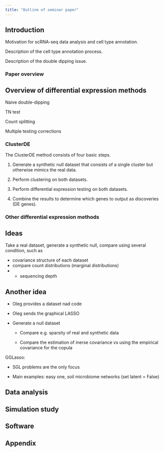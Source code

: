 ```yaml
---
title: "Outline of seminar paper"
---
```


## Introduction

Motivation for scRNA-seq data analysis and cell type annotation.

Description of the cell type annotation process.

Description of the double dipping issue.

### Paper overview

## Overview of differential expression methods

Naive double-dipping

TN test

Count splitting

Multiple testing corrections

### ClusterDE

The ClusterDE method consists of four basic steps.

1. Generate a synthetic null dataset that consists of a single cluster but otherwise mimics the real data.

2. Perform clustering on both datasets.

3. Perform differential expression testing on both datasets.

4. Combine the results to determine which genes to output as discoveries (DE genes).

### Other differential expression methods

## Ideas

Take a real dataset, generate a synthetic null, compare using several condition, such as

- covariance structure of each dataset
- compare count distributions (marginal distributions)
- * sequencing depth

## Another idea

- Oleg provides a dataset nad code

- Oleg sends the graphical LASSO

- Generate a null dataset

  - Compare e.g. sparsity of real and synthetic data
  
  - Compare the estimation of inerse covariance vs using the empirical covariance for the copula
  
GGLasso:

- SGL problems are the only focus

- Main examples: easy one, soil microbiome networks (set latent = False)

## Data analysis

## Simulation study

## Software

## Appendix
